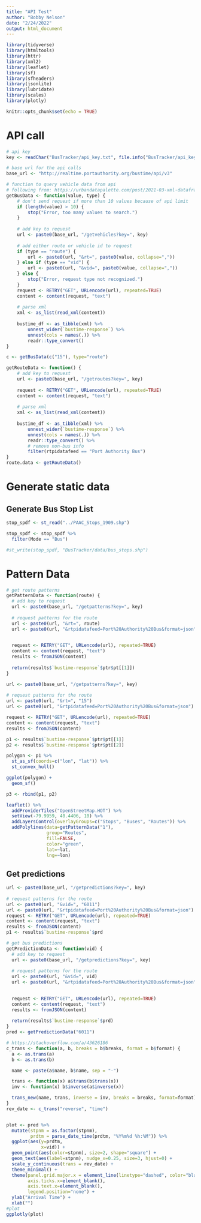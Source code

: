 ```yaml
---
title: "API Test"
author: "Bobby Nelson"
date: "2/24/2022"
output: html_document
---
```


```r
library(tidyverse)
library(htmltools)
library(httr)
library(xml2)
library(leaflet)
library(sf)
library(sfheaders)
library(jsonlite)
library(lubridate)
library(scales)
library(plotly)
```


```r
knitr::opts_chunk$set(echo = TRUE)
```

# API call

```r
# api key
key <- readChar("BusTracker/api_key.txt", file.info("BusTracker/api_key.txt")$size)

# base url for the api calls
base_url <- "http://realtime.portauthority.org/bustime/api/v3"
```

```r
# function to query vehicle data from api
# following from: https://urbandatapalette.com/post/2021-03-xml-dataframe-r/
getBusData <- function(value, type) {
    # don't send request if more than 10 values because of api limit
    if (length(value) > 10) {
        stop("Error, too many values to search.")
    }
    
    # add key to request
    url <- paste0(base_url, "/getvehicles?key=", key)
    
    # add either route or vehicle id to request
    if (type == "route") {
        url <- paste0(url, "&rt=", paste0(value, collapse=","))
    } else if (type == "vid") {
        url <- paste0(url, "&vid=", paste0(value, collapse=","))
    } else {
        stop("Error, request type not recognized.")
    }
    request <- RETRY("GET", URLencode(url), repeated=TRUE)
    content <- content(request, "text")
    
    # parse xml
    xml <- as_list(read_xml(content))
    
    bustime_df <- as_tibble(xml) %>%
        unnest_wider(`bustime-response`) %>%
        unnest(cols = names(.)) %>%
        readr::type_convert() 
}

c <- getBusData(c("15"), type="route")
```

```r
getRouteData <- function() {
    # add key to request
    url <- paste0(base_url, "/getroutes?key=", key)
    
    request <- RETRY("GET", URLencode(url), repeated=TRUE)
    content <- content(request, "text")
    
    # parse xml
    xml <- as_list(read_xml(content))
    
    bustime_df <- as_tibble(xml) %>%
        unnest_wider(`bustime-response`) %>%
        unnest(cols = names(.)) %>%
        readr::type_convert() %>%
        # remove non-bus info
        filter(rtpidatafeed == "Port Authority Bus")
}
route.data <- getRouteData()
```

# Generate static data

## Generate Bus Stop List

```r
stop_spdf <- st_read("../PAAC_Stops_1909.shp")
```

```r
stop_spdf <- stop_spdf %>%
  filter(Mode == "Bus")
```

```r
#st_write(stop_spdf, "BusTracker/data/bus_stops.shp")
```

# Pattern Data

```r
# get route patterns
getPatternData <- function(route) {
  # add key to request
  url <- paste0(base_url, "/getpatterns?key=", key)
  
  # request patterns for the route
  url <- paste0(url, "&rt=", route)
  url <- paste0(url, "&rtpidatafeed=Port%20Authority%20Bus&format=json")
  

  request <- RETRY("GET", URLencode(url), repeated=TRUE)
  content <- content(request, "text")
  results <- fromJSON(content)
  
  return(results$`bustime-response`$ptr$pt[[1]])
}
```

```r
url <- paste0(base_url, "/getpatterns?key=", key)
    
# request patterns for the route
url <- paste0(url, "&rt=", "15")
url <- paste0(url, "&rtpidatafeed=Port%20Authority%20Bus&format=json")
```

```r
request <- RETRY("GET", URLencode(url), repeated=TRUE)
content <- content(request, "text")
results <- fromJSON(content)
```

```r
p1 <- results$`bustime-response`$ptr$pt[[1]]
p2 <- results$`bustime-response`$ptr$pt[[2]]
```

```r
polygon <- p1 %>%
  st_as_sf(coords=c("lon", "lat")) %>%
  st_convex_hull()

ggplot(polygon) + 
  geom_sf()
```

```r
p3 <- rbind(p1, p2)
```


```r
leaflet() %>%
  addProviderTiles("OpenStreetMap.HOT") %>%
  setView(-79.9959, 40.4406, 10) %>%
  addLayersControl(overlayGroups=c("Stops", "Buses", "Routes")) %>%
  addPolylines(data=getPatternData("1"),
               group="Routes",
               fill=FALSE,
               color="green",
               lat=~lat,
               lng=~lon)
```
## Get predictions

```r
url <- paste0(base_url, "/getpredictions?key=", key)
    
# request patterns for the route
url <- paste0(url, "&vid=", "6011")
url <- paste0(url, "&rtpidatafeed=Port%20Authority%20Bus&format=json")
request <- RETRY("GET", URLencode(url), repeated=TRUE)
content <- content(request, "text")
results <- fromJSON(content)
p1 <- results$`bustime-response`$prd
```

```r
# get bus predictions
getPredictionData <- function(vid) {
  # add key to request
  url <- paste0(base_url, "/getpredictions?key=", key)
  
  # request patterns for the route
  url <- paste0(url, "&vid=", vid)
  url <- paste0(url, "&rtpidatafeed=Port%20Authority%20Bus&format=json")
  

  request <- RETRY("GET", URLencode(url), repeated=TRUE)
  content <- content(request, "text")
  results <- fromJSON(content)
  
  return(results$`bustime-response`$prd)
}
pred <- getPredictionData("6011")
```

```r
# https://stackoverflow.com/a/43626186
c_trans <- function(a, b, breaks = b$breaks, format = b$format) {
  a <- as.trans(a)
  b <- as.trans(b)

  name <- paste(a$name, b$name, sep = "-")

  trans <- function(x) a$trans(b$trans(x))
  inv <- function(x) b$inverse(a$inverse(x))

  trans_new(name, trans, inverse = inv, breaks = breaks, format=format)
}
rev_date <- c_trans("reverse", "time")


plot <- pred %>%
  mutate(stpnm = as.factor(stpnm),
         prdtm = parse_date_time(prdtm, "%Y%m%d %h:%M")) %>%
  ggplot(aes(y=prdtm,
             x=vid)) +
  geom_point(aes(color=stpnm), size=2, shape="square") +
  geom_text(aes(label=stpnm), nudge_x=0.25, size=3, hjust=0) +
  scale_y_continuous(trans = rev_date) +
  theme_minimal() +
  theme(panel.grid.major.x = element_line(linetype="dashed", color="black"),
        axis.ticks.x=element_blank(),
        axis.text.x=element_blank(),
        legend.position="none") +
  ylab("Arrival Time") +
  xlab("")
#plot
ggplotly(plot)
```

